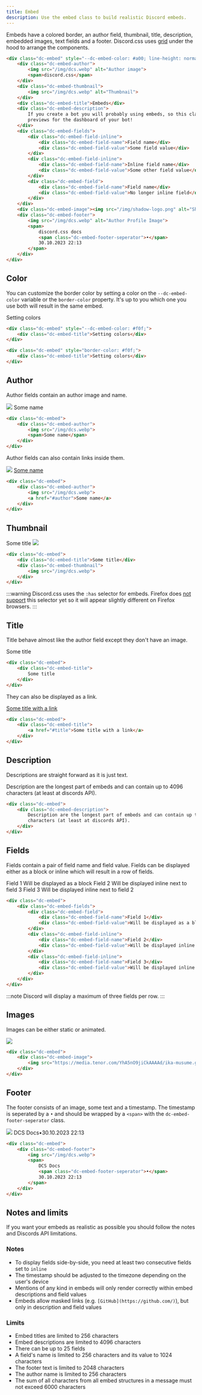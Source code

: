 ```yaml
---
title: Embed
description: Use the embed class to build realistic Discord embeds.
---
```



Embeds have a colored border, an author field, thumbnail, title, description, embedded images, text fields and a footer.
Discord.css uses [grid](https://developer.mozilla.org/en-US/docs/Web/CSS/grid) under the hood to arrange the components.


<CodePreview bordered={true}>
  <EmbedExample />
</CodePreview>

```html
<div class="dc-embed" style="--dc-embed-color: #a00; line-height: normal;">
    <div class="dc-embed-author">
        <img src="/img/dcs.webp" alt="Author image">
        <span>discord.css</span>
    </div>
    <div class="dc-embed-thumbnail">
        <img src="/img/dcs.webp" alt="Thumbnail">
    </div>
    <div class="dc-embed-title">Embeds</div>
    <div class="dc-embed-description">
        If you create a bot you will probably using embeds, so this class is ideal if you want to build
        previews for the dashboard of your bot!
    </div>
    <div class="dc-embed-fields">
        <div class="dc-embed-field-inline">
            <div class="dc-embed-field-name">Field name</div>
            <div class="dc-embed-field-value">Some field value</div>
        </div>
        <div class="dc-embed-field-inline">
            <div class="dc-embed-field-name">Inline field name</div>
            <div class="dc-embed-field-value">Some other field value</div>
        </div>
        <div class="dc-embed-field">
            <div class="dc-embed-field-name">Field name</div>
            <div class="dc-embed-field-value">No longer inline field</div>
        </div>
    </div>
    <div class="dc-embed-image"><img src="/img/shadow-logo.png" alt="Shadow"></div>
    <div class="dc-embed-footer">
        <img src="/img/dcs.webp" alt="Author Profile Image">
        <span>
            discord.css docs
            <span class="dc-embed-footer-seperator">•</span>
            30.10.2023 22:13
        </span>
    </div>
</div>
```

## Color

You can customize the border color by setting a color on the `--dc-embed-color` variable or the `border-color` property.
It's up to you which one you use both will result in the same embed.

<CodePreview bordered={true}>
  <Embed color="#f0f">
    <Embed.Title>Setting colors</Embed.Title>
  </Embed>
</CodePreview>

```html
<div class="dc-embed" style="--dc-embed-color: #f0f;">
    <div class="dc-embed-title">Setting colors</div>
</div>
```

```html
<div class="dc-embed" style="border-color: #f0f;">
    <div class="dc-embed-title">Setting colors</div>
</div>
```


## Author

Author fields contain an author image and name.

<CodePreview bordered={true}>
  <Embed>
    <Embed.Author>
      <img src="/img/dcs.webp" />
      <span>Some name</span>
    </Embed.Author>
  </Embed>
</CodePreview>

```html
<div class="dc-embed">
    <div class="dc-embed-author">
        <img src="/img/dcs.webp">
        <span>Some name</span>
    </div>
</div>
```

Author fields can also contain links inside them.

<CodePreview bordered={true}>
  <Embed>
    <Embed.Author>
      <img src="/img/dcs.webp" />
      <a href="#author">Some name</a>
    </Embed.Author>
  </Embed>
</CodePreview>

```html
<div class="dc-embed">
    <div class="dc-embed-author">
        <img src="/img/dcs.webp">
        <a href="#author">Some name</a>
    </div>
</div>
```


## Thumbnail

<CodePreview bordered={true}>
  <Embed>
    <Embed.Title>Some title</Embed.Title>
    <Embed.Thumbnail>
      <img src='/img/dcs.webp' />
    </Embed.Thumbnail>
  </Embed>
</CodePreview>

```html
<div class="dc-embed">
    <div class="dc-embed-title">Some title</div>
    <div class="dc-embed-thumbnail">
        <img src="/img/dcs.webp">
    </div>
</div>
```

:::warning
Discord.css uses the `:has` selector for embeds. Firefox does [not support](https://caniuse.com/css-has) this selector
yet so it will appear slightly different on Firefox browsers.
:::


## Title

Title behave almost like the author field except they don't have an image.

<CodePreview bordered={true}>
  <Embed>
    <Embed.Title>Some title</Embed.Title>
  </Embed>
</CodePreview>

```html
<div class="dc-embed">
    <div class="dc-embed-title">
        Some title
    </div>
</div>
```

They can also be displayed as a link.

<CodePreview bordered={true}>
  <Embed>
    <Embed.Title>
      <a href="#title">Some title with a link</a>
    </Embed.Title>
  </Embed>
</CodePreview>

```html
<div class="dc-embed">
    <div class="dc-embed-title">
        <a href="#title">Some title with a link</a>
    </div>
</div>
```


## Description

Descriptions are straight forward as it is just text.

<CodePreview bordered={true}>
  <Embed>
    <Embed.Description>Description are the longest part of embeds and can contain up to 4096 characters (at least at discords API).</Embed.Description>
  </Embed>
</CodePreview>

```html
<div class="dc-embed">
    <div class="dc-embed-description">
        Description are the longest part of embeds and can contain up to 4096
        characters (at least at discords API).
    </div>
</div>
```


## Fields

Fields contain a pair of field name and field value. Fields can be displayed either as a block or inline which will
result in a row of fields.

<CodePreview bordered={true}>
  <Embed>
    <Embed.Fields>
      <Embed.Field>
        <Embed.Field.Name>Field 1</Embed.Field.Name>
        <Embed.Field.Value>Will be displayed as a block</Embed.Field.Value>
      </Embed.Field>
      <Embed.Field inline={true}>
        <Embed.Field.Name>Field 2</Embed.Field.Name>
        <Embed.Field.Value>Will be displayed inline next to field 3</Embed.Field.Value>
      </Embed.Field>
      <Embed.Field inline={true}>
        <Embed.Field.Name>Field 3</Embed.Field.Name>
        <Embed.Field.Value>Will be displayed inline next to field 2</Embed.Field.Value>
      </Embed.Field>
    </Embed.Fields>
  </Embed>
</CodePreview>

```html
<div class="dc-embed">
    <div class="dc-embed-fields">
        <div class="dc-embed-field">
            <div class="dc-embed-field-name">Field 1</div>
            <div class="dc-embed-field-value">Will be displayed as a block</div>
        </div>
        <div class="dc-embed-field-inline">
            <div class="dc-embed-field-name">Field 2</div>
            <div class="dc-embed-field-value">Will be displayed inline next to field 3</div>
        </div>
        <div class="dc-embed-field-inline">
            <div class="dc-embed-field-name">Field 3</div>
            <div class="dc-embed-field-value">Will be displayed inline next to field 2</div>
        </div>
    </div>
</div>
```

:::note
Discord will display a maximum of three fields per row.
:::


## Images

Images can be either static or animated.

<CodePreview bordered={true}>
  <Embed>
    <Embed.Image>
      <img src="https://media.tenor.com/YhA5nO9jiCkAAAAd/ika-musume.gif" />
    </Embed.Image>
  </Embed>
</CodePreview>

```html
<div class="dc-embed">
    <div class="dc-embed-image">
        <img src="https://media.tenor.com/YhA5nO9jiCkAAAAd/ika-musume.gif">
    </div>
</div>
```


## Footer

The footer consists of an image, some text and a timestamp. The timestamp is seperated by a `•` and should be wrapped by
a `<span>` with the `dc-embed-footer-seperator` class.

<CodePreview bordered={true}>
  <Embed>
    <Embed.Footer>
      <img src="/img/dcs.webp" />
      <span>DCS Docs<span className="dc-embed-footer-seperator">•</span>30.10.2023 22:13</span>
    </Embed.Footer>
  </Embed>
</CodePreview>

```html
<div class="dc-embed">
    <div class="dc-embed-footer">
        <img src="/img/dcs.webp">
        <span>
            DCS Docs
            <span class="dc-embed-footer-seperator">•</span>
            30.10.2023 22:13
        </span>
    </div>
</div>
```


## Notes and limits

If you want your embeds as realistic as possible you should follow the notes and Discords API limitations.

### Notes
- To display fields side-by-side, you need at least two consecutive fields set to `inline`
- The timestamp should be adjusted to the timezone depending on the user's device
- Mentions of any kind in embeds will only render correctly within embed descriptions and field values
- Embeds allow masked links (e.g. `[GitHub](https://github.com/)`), but only in description and field values

### Limits

- Embed titles are limited to 256 characters
- Embed descriptions are limited to 4096 characters
- There can be up to 25 fields
- A field's name is limited to 256 characters and its value to 1024 characters
- The footer text is limited to 2048 characters
- The author name is limited to 256 characters
- The sum of all characters from all embed structures in a message must not exceed 6000 characters
